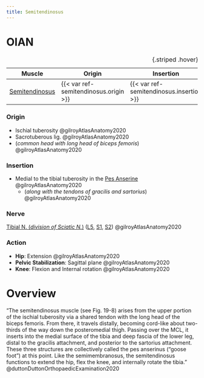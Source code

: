 ```yaml
---
title: Semitendinosus
---
```


# OIAN

| Muscle  | Origin | Insertion | Nerve | Action |
|------|--------|-------|----------|--------|
| [Semitendinosus]({{< var ref-semitendinosus.path >}}) | {{< var ref-semitendinosus.origin >}} | {{< var ref-semitendinosus.insertion >}} | {{< var ref-semitendinosus.nerve >}} | {{< var ref-semitendinosus.action >}} |
: {.striped .hover}

:::{layout-ncol="2"}


### Origin
- Ischial tuberosity @gilroyAtlasAnatomy2020
- Sacrotuberous lig. @gilroyAtlasAnatomy2020
- (*common head with long head of biceps femoris*) @gilroyAtlasAnatomy2020



### Insertion

- Medial to the tibial tuberosity in the [Pes Anserine]({{< var ref-pes-anserine.path >}}) @gilroyAtlasAnatomy2020
    - (*along with the tendons of gracilis and sartorius*) @gilroyAtlasAnatomy2020



### Nerve

[Tibial N. (*division of Sciatic N.*)]({{< var ref-tibial-nerve.path >}}) ([L5]({{< var ref-nerve-root.l5 >}}), [S1]({{< var ref-nerve-root.s1 >}}), [S2]({{< var ref-nerve-root.s2 >}})) @gilroyAtlasAnatomy2020


### Action

- **Hip**: Extension @gilroyAtlasAnatomy2020
- **Pelvic Stabilization**: Sagittal plane @gilroyAtlasAnatomy2020
- **Knee**: Flexion and Internal rotation @gilroyAtlasAnatomy2020




:::

# Overview

"The semitendinosus muscle (see Fig. 19-8) arises from the upper portion of the ischial tuberosity via a shared tendon with the long head of the biceps femoris. From there, it travels distally, becoming cord-like about two-thirds of the way down the posteromedial thigh. Passing over the MCL, it inserts into the medial surface of the tibia and deep fascia of the lower leg, distal to the gracilis attachment, and posterior to the sartorius attachment. These three structures are collectively called the pes anserinus (“goose foot”) at this point. Like the semimembranosus, the semitendinosus functions to extend the hip, flex the knee, and internally rotate the tibia." @duttonDuttonOrthopaedicExamination2020 